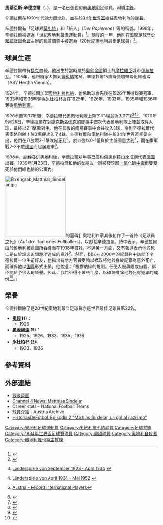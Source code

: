 {{noteTA
|G1=足球
}}
{{Infobox Football biography
|          playername = Matthias Sindelar
|               image = [[File:Sindelar-aut.jpg|220px]]
|            fullname = Matthias Sindelar
|            nickname = 足球界的莫札特
|         dateofbirth = {{birth date|1903|2|10|df=y}}
|         cityofbirth = [[伊赫拉瓦|伊赫拉瓦]]
|      countryofbirth = [[文件:Flag_of_Austria-Hungary_1869-1918.svg|25px]][[奧匈帝國|奧匈帝國]]
|         dateofdeath = {{death date and age|1939|1|23|1903|2|10|df=y}}
|         cityofdeath = [[維也納|維也納]]
|      countryofdeath = {{AUT}}
|         currentclub = 已逝世
|              height = {{Height|m=1.75}}
|            position = [[前鋒_(足球)|前鋒]]
|          youthyears = 1918-24
|          youthclubs = 哈化維也納（ASV Hertha Vienna）
|               years = 1924-39
|               clubs = [[奧地利維也納足球會|奧地利維也納]]
|         caps(goals) = 
|       nationalyears = 1926-37
|        nationalteam = {{fb|AUT}}
| nationalcaps(goals) = 43 (27)
}}

'''馬蒂亞斯·辛德拉爾'''（'''{{lang-de|Matthias Sindelar}}'''，{{bd|1903年|2月10日|1939年|1月23日|catIdx=Sindelar, Matthias}}），是一名已逝世的前[[奧地利|奧地利]]足球員。司職[[前鋒_(足球)|中鋒]]。

辛德拉爾在1930年代效力[[奧地利國家足球隊|奧地利]]，並在[[1934年世界盃|1934年世界盃]]擔任奧地利隊的[[隊長_(足球)|隊長]]。

辛德拉爾有「足球界[[莫札特|莫札特]]」和「紙人」（''Der Papierene''）等的稱號。1998年，辛德拉爾被選為「世紀奧地利最佳運動員」<ref>{{Cite web|url=http://www.thefa.com/England/SeniorTeam/NewsAndFeatures/Postings/2004/07/England_vAut_Sindelar.htm |archiveurl=https://web.archive.org/web/20050309164808/http://www.thefa.com/England/SeniorTeam/NewsAndFeatures/Postings/2004/07/England_vAut_Sindelar.htm |archivedate=2005年3月9日 |title=Austria's greatest |publisher=[[英格兰足球总会|英格兰足球总会]] |date=2004年9月2日 |accessdate=2009年8月21日 |language=en |deadurl=yes }}</ref>。隨後的一年，他則在[[國際足球歷史和統計聯合會|國際足球歷史和統計聯合會]]主辦的民意調查中被選為「20世紀奧地利最佳足球員」<ref>
{{en}}{{cite web
|url = http://www.rsssf.com/miscellaneous/iffhs-century.html
| author = Stokkermans, Karel / RSSSF
| publisher = RSSSF
| title = IFFHS' Century Elections
| accessdate = 2007-04-09}}
</ref>。

== 球員生涯 ==

辛德拉爾帶有[[捷克人|捷克]]血統，他出生於當時屬於[[奧匈帝國|奧匈帝國]]領土的[[摩拉維亞|摩拉維亞]]城市[[伊赫拉瓦|伊赫拉瓦]]。1905年，他跟隨家人搬到[[維也納|維也納]]定居。辛德拉爾15歲時便加盟哈化維也納（ASV Hertha Vienna）。

1924年，辛德拉爾加盟[[奧地利維也納足球會|奧地利維也納]]，他協助球會先後在1926年奪得聯賽冠軍、1933年和1936年奪得[[米杜柏杯|米杜柏杯]]及在1925年、1926年、1933年、1935年和1936年奪得[[奧地利盃|奧地利盃]]。

1926年至1937年間，辛德拉爾代表奧地利隊上陣了43場並攻入27球<ref>{{de}}[http://www.oefb.at/_uploads/_elements/3324_file1.pdf Länderspiele von September 1923 - April 1934] {{Wayback|url=http://www.oefb.at/_uploads/_elements/3324_file1.pdf |date=20070704073309 }}</ref><ref>{{de}}[http://www.oefb.at/_uploads/_elements/3325_file1.pdf Länderspiele von April 1934 - Mai 1952] {{WebCite|url=https://www.webcitation.org/697C7pWV1?url=http://www.oefb.at/_uploads/_elements/3325_file1.pdf |date=2012-07-13 |dateformat=iso }}</ref><ref>{{en}}[http://www.rsssf.com/miscellaneous/oost-recintlp.html Austria - Record International Players]</ref>。1926年9月28日，辛德拉爾在對[[捷克斯洛伐克國家足球隊|捷克斯洛伐克]]的賽事中首次代表奧地利隊上陣並取得入球，最終以2-1擊敗對手。他在其後的兩場賽事中合共攻入3球，令到辛德拉爾代表奧地利隊上陣3場便攻入了4球。辛德拉爾和奧地利隊在[[1934年世界盃|1934年世界盃]]相當突出，他們在八強戰2-1擊敗[[匈牙利國家足球隊|匈牙利]]<ref>
{{en}}{{cite web
 |url=http://www.fifa.com/worldcup/archive/edition=3/results/matches/match=1106/report.html 
 |author= 
 |publisher=[[FIFA|FIFA]] 
 |title=Quarter-finals Austria - Hungary 2:1 (1:0) 
 |accessdate=2009-08-17 
 |deadurl=yes 
 |archiveurl=https://web.archive.org/web/20120622210352/http://www.fifa.com/worldcup/archive/edition%3D3/results/matches/match%3D1106/report.html 
 |archivedate=2012-06-22 
}}
</ref>，於四強以0-1僅負於主辦國[[意大利國家足球隊|意大利]]<ref>
{{en}}{{cite web
|url = http://www.fifa.com/worldcup/archive/edition=3/results/matches/match=1107/report.html
| author = 
| publisher = [[FIFA|FIFA]]
| title = Semi-finals Italy - Austria 1:0 (1:0)
| accessdate = 2009-08-17}}
</ref>，而在季軍戰2-3不敵[[德國國家足球隊|德國]]而屈居殿軍<ref>
{{en}}{{cite web
|url = http://www.fifa.com/worldcup/archive/edition=3/results/matches/match=1105/report.html
| author = 
| publisher = [[FIFA|FIFA]]
| title = Match for third place Germany - Austria 3:2 (3:1)
| accessdate = 2009-08-17}}
</ref>。

1938年，[[納粹|納粹]]吞併奧地利後，辛德拉爾以年事已高和傷患作藉口來拒絕代表[[德國國家足球隊|德國]]出賽。1939年1月23日，辛德拉爾和他的女朋友一同被發現因[[一氧化碳中毒|一氧化碳中毒]]而雙雙死於他們維也納的公寓內。

[[File:Ehrengrab_Matthias_Sindelar.jpg|200px]]的墓碑]]
奧地利作家{{Link-en|弗里德里希·托貝格|Friedrich Torberg}}其後創作了一首詩《足球員之死》（Auf den Tod eines Fußballers），以獻給辛德拉爾。詩中表示，辛德拉爾由於奧地利被德國所吞併而在1938年自殺。不過另一方面，又有報導表示他的死亡是由於煙囪的問題所造成的意外<ref>
{{en}}{{cite web
|url = http://soccernet.espn.go.com/columns/story?id=271800&root=europe&cc=3888
| author = Hesse-Lichtenberger, Uli / ESPNsoccernet.com
| publisher = ESPN
| title = "The 'Paper Man' mystery"
| accessdate = 2007-04-09}}
</ref>。然而，[[BBC|BBC]]在2000年的[[紀錄片|紀錄片]]中訪問了辛德拉爾一位生前好友，他指出有地方官員受賄以換取將他的身故記錄為意外死亡，而確保他以[[国葬|国葬]]形式出殯。他說道：「根據納粹的規則，任便人被謀殺或自殺，都不能給予很大的榮譽。因此，我們不得不做些什麼，以確保排除他的死有犯罪的成份<ref>
{{en}}{{cite web
|url = http://news.bbc.co.uk/1/hi/magazine/3128202.stm
| author = news.bbc.co.uk
| publisher = BBC
| title = "Football, fascism and England's Nazi salute"
| accessdate = 2007-04-09}}
</ref>。」

== 榮譽 ==
辛德拉爾除了是20世紀奧地利最佳足球員亦是世界最佳足球員第22名。

* '''[[奧地利足球超級聯賽|奧超]] (1)：'''
** 1926
* '''[[奧地利盃|奧地利盃]] (5)：'''
** 1925、1926、1933、1935、1936
* '''[[米杜柏杯|米杜柏杯]] (2):'''
** 1933、1936

== 參考資料 ==
{{reflist}}

== 外部連結 ==
* [http://members.aon.at/koisser/sindelar/sindelar.htm 致敬頁面]
* [http://www.channel4.com/news/articles/sports/political+football+matthias+sindelar/1056747 Channel 4 News: Matthias Sindelar]
* [http://www.national-football-teams.com/v2/player.php?id=22558 Career stats]  - National Football Teams
* [http://www.austria-archiv.at/spieler.php?Spieler_ID=247 球員介紹] - Austria Archive
* [https://www.youtube.com/watch?v=yQzicBAAh8w HistoriasDeFútbol. Episodio 2 "Mathías Sindelar, un gol al nazismo"]

{{1934年国际足联世界杯奥地利队阵容}}
{{Authority control}}
{{DEFAULTSORT:Sindelar, Matthias}}
[[Category:奧地利足球運動員|Category:奧地利足球運動員]]
[[Category:奧地利維也納球員|Category:奧地利維也納球員]]
[[Category:足球前鋒|Category:足球前鋒]]
[[Category:1934年世界盃足球賽球員|Category:1934年世界盃足球賽球員]]
[[Category:奧超球員|Category:奧超球員]]
[[Category:奧地利自殺者|Category:奧地利自殺者]]
[[Category:奧地利維也納主教練|Category:奧地利維也納主教練]]